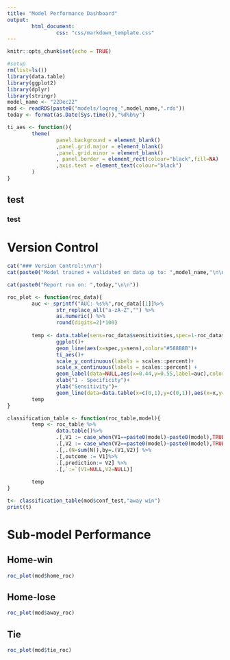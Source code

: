 ```yaml
---
title: "Model Performance Dashboard"
output: 
        html_document:
                css: "css/markdown_template.css"
---
```


```r
knitr::opts_chunk$set(echo = TRUE)
```


```r
#setup
rm(list=ls())
library(data.table)
library(ggplot2)
library(dplyr)
library(stringr)
model_name <- "22Dec22"
mod <- readRDS(paste0("models/logreg_",model_name,".rds"))
today <- format(as.Date(Sys.time()),"%d%b%y")

ti_aes <- function(){
        theme(
                panel.background = element_blank()
                ,panel.grid.major = element_blank()
                ,panel.grid.minor = element_blank()
                , panel.border = element_rect(colour="black",fill=NA)
                ,axis.text = element_text(colour="black")
        )
}
```

## test

### test

# Version Control
```r
cat("### Version Control:\n\n")
cat(paste0("Model trained + validated on data up to: ",model_name,"\n\n\n"))

cat(paste0("Report run on: ",today,"\n\n"))
```

```r

roc_plot <- function(roc_data){
        auc <- sprintf("AUC: %s%%",roc_data[[1]]%>%
                str_replace_all("a-zA-Z","") %>% 
                as.numeric() %>%
                round(digits=2)*100) 
        
        temp <- data.table(sens=roc_data$sensitivities,spec=1-roc_data$specificities)%>%
                ggplot()+
                geom_line(aes(x=spec,y=sens),color="#588B8B")+
                ti_aes()+
                scale_y_continuous(labels = scales::percent)+
                scale_x_continuous(labels = scales::percent) +
                geom_label(data=NULL,aes(x=0.44,y=0.55,label=auc),color="#588B8B")+
                xlab("1 - Specificity")+
                ylab("Sensitivity")+
                geom_line(data=data.table(x=c(0,1),y=c(0,1)),aes(x=x,y=y),color="#C8553D",linetype=2)
        temp
}

classification_table <- function(roc_table,model){
        temp <- roc_table %>%
                data.table()%>%
                .[,V1 := case_when(V1==paste0(model)~paste0(model),TRUE~paste0("Not ",model))]%>%
                .[,V2 := case_when(V2==paste0(model)~paste0(model),TRUE~paste0("Not ",model))] %>%
                .[,.(N=sum(N)),by=.(V1,V2)] %>%
                .[,outcome := V1]%>%
                .[,prediction:= V2] %>%
                .[,`:=`(V1=NULL,V2=NULL)]
        
        temp
}

t<- classification_table(mod$conf_test,"away win") 
print(t)
```

# Sub-model Performance  {.tabset .tabset-pills}

## Home-win

```r
roc_plot(mod$home_roc)
```

## Home-lose

```r
roc_plot(mod$away_roc)
```

## Tie

```r
roc_plot(mod$tie_roc)
```

